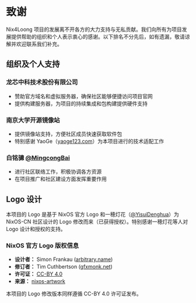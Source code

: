 # 致谢

Nix4Loong 项目的发展离不开各方的大力支持与无私贡献。我们向所有为项目发展提供帮助的组织和个人表示衷心的感谢。以下排名不分先后，如有遗漏，敬请谅解并欢迎联系我们补充。

## 组织及个人支持

### 龙芯中科技术股份有限公司

- 赞助官方域名和虚拟服务器，确保社区能够便捷访问项目官网
- 提供构建服务器，为项目的持续集成和包构建提供硬件支持

### 南京大学开源镜像站

- 提供镜像站支持，方便社区成员快速获取软件包
- 特别感谢 YaoGe（[yaoge123.com](https://yaoge123.com)）为本项目进行的技术适配工作

### 白铭骢 [@MingcongBai](https://github.com/MingcongBai)

- 进行社区联络工作，积极协调各方资源
- 在项目推广和社区建设方面发挥重要作用

## Logo 设计

本项目的 Logo 是基于 NixOS 官方 Logo 和一穂灯花（[@YisuiDenghua](https://github.com/YisuiDenghua)）为 NixOS-CN 社区设计的 Logo 修改而来（已获得授权）。特别感谢一穂灯花等人对 Logo 设计和授权的支持。

### NixOS 官方 Logo 版权信息

- **设计者：** Simon Frankau ([arbitrary.name](https://arbitrary.name/))
- **修订者：** Tim Cuthbertson ([gfxmonk.net](https://gfxmonk.net/))
- **许可证：** [CC-BY 4.0](https://creativecommons.org/licenses/by/4.0/)
- **来源：** [nixos-artwork](https://github.com/NixOS/nixos-artwork)

本项目的 Logo 修改版本同样遵循 CC-BY 4.0 许可证发布。
